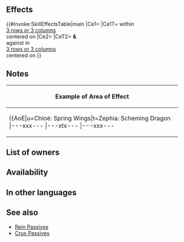 {{Passive
|name=Spd/Res Crux
|type=C
|exclusive=0
|canUseWeapon={{WeaponList|All}}
|canUseMove={{MoveList|Flying}}
|properties=random_owner
|1name=Spd/Res Crux
|alt1name=Spd Res Crux
|1tagid=SID_速さ魔防の十字牽制
|1effect=Inflicts Spd/Res-4 on foes within 3 rows or 3 columns centered on unit, and those foes suffer guaranteed follow-up attacks during combat.
|1cost=300
|1required=Spd/Res Rein 3
}}
==Effects==
{{#invoke:SkillEffectsTable|main
|Ce1={{Eft|Temporary debuffs|Spd/Res|4}}
|Ce1T={{Tgt|Foes}} within<br>[[3 rows or 3 columns]]<br>centered on {{Tgt|Unit}}
|Ce2={{Eft|Guaranteed Follow-Ups}}
|CeT2={{Tgt|Unit}} '''&''' {{Tgt|Allies}}<br>against {{Tgt|Foes}} in<br>[[3 rows or 3 columns]]<br>centered on {{Tgt|Unit}}
}}
==Notes==
{{Temporary debuffs}}
{{FoesCombatEffect|temporary debuffs}}
{{Guaranteed follow-up interaction}}
{{AlliesCombatEffect|guaranteed follow-up}}
{|class="wikitable default mw-collapsible" 
!Example of Area of Effect
|-
|align="middle" style="max-width:450px;margin:auto"|{{AoE|u=Chloé: Spring Wings|t=Zephia: Scheming Dragon
|---xxx---
|---xtx---
|---xxx---
|xxxxxxxxx
|xxxxuxxxx
|xxxxxxxxx
|---xxx---
|---xxx---
|---xxx---
}}
|}
==List of owners==
{{Skill Hero List}}
==Availability==
{{PassiveFocusList}}
{{PassiveDistributionList}}
{{PassiveCombatManualList}}
==In other languages==
{{OtherLanguages
|english=Spd/Res Crux
|japanese=速さ魔防の十字牽制
|german=Kreuz-Ges./Res.
|spanishEU=Aspa Vel/Res
|spanishLA=Aspa Vel./Res.
|french=Croix Vit/Rés
|italian=Croce Vel/Res
|chineseTW=速度魔防的十字牽制
|portuguese=Cruz Vel./Res.
}}
==See also==
{{See also skills|cond=(Description LIKE '%inflicts%/%on%foes within%rows%during combat%' AND Description NOT LIKE '%at start of turn%inflicts%on foes within%rows%next action%during combat%' OR Description LIKE '%suffer guaranteed follow-up%') AND Exclusive='1'}}
* [[Rein Passives]]
* [[Skill families/C Passives#Crux|Crux Passives]]
{{Passives Navbox|C}}